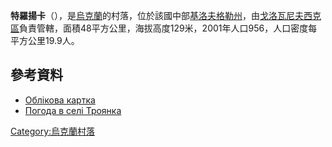 {{coord|48|24|21|N|30|38|47|E|scale:100000_region:UA|display=title}}

'''特羅揚卡'''（{{lang-uk|Троянка}}），是[[烏克蘭|烏克蘭]]的村落，位於該國中部[[基洛夫格勒州|基洛夫格勒州]]，由[[戈洛瓦尼夫西克區|戈洛瓦尼夫西克區]]負責管轄，面積48平方公里，海拔高度129米，2001年人口956，人口密度每平方公里19.9人。

==參考資料==
* [http://gska2.rada.gov.ua/pls/z7502/A005?rdat1=02.02.2009&rf7571=16600 Облікова картка]{{dead link|date=2018年3月 |bot=InternetArchiveBot |fix-attempted=yes }}
* [http://weather.in.ua/ua/kirovogradskaja/26518 Погода в селі Троянка] {{Wayback|url=http://weather.in.ua/ua/kirovogradskaja/26518 |date=20111220135257 }}

{{Ukraine-geo-stub}}
[[Category:烏克蘭村落|Category:烏克蘭村落]]